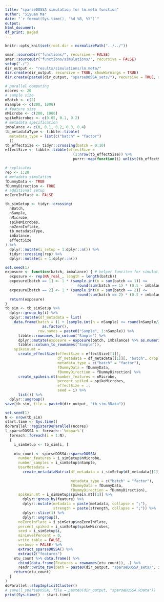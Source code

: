 ```yaml
---
title: "sparseDOSSA simulation for lm.meta function"
author: "Siyuan Ma"
date: "`r format(Sys.time(), '%d %B, %Y')`"
output:
html_document:
df_print: paged
---
```

```r
knitr::opts_knit$set(root.dir = normalizePath("../../"))
```
```r
smar::sourceDir("functions/", recursive = FALSE)
smar::sourceDir("functions/simulations/", recursive = FALSE)
setup("./")
dir_output <- "results/simulations/lm.meta/"
dir.create(dir_output, recursive = TRUE, showWarnings = TRUE)
dir.create(paste0(dir_output, "sparseDOSSA_sets/"), recursive = TRUE, showWarnings = TRUE)
```

```r
# parallel computing
ncores <- 20
# sample size
nBatch <- c(2)
nSample <- c(200, 1000)
# feature size
nMicrobe <- c(200, 1000)
spikeMicrobes <- c(0.05, 0.1, 0.2)
# metadata specification
imbalance <- c(0, 0.1, 0.2, 0.3, 0.4)
tb_metadataType <- tibble::tibble(
  metadata_type = list(c("batch" = "factor")
  ))
tb_effectSize <- tidyr::crossing(batch = 0:10)
effectSize <- tibble::tibble(effectSize = 
                               (1:nrow(tb_effectSize)) %>% 
                               purrr::map(function(i) unlist(tb_effectSize[i, ])))

# replicates
rep <- 1:20
# metadata simulation
fDummyData <- TRUE
fDummyDirection <- TRUE
# additional setup
noZeroInflate <- FALSE

tb_simSetup <- tidyr::crossing(
  nBatch,
  nSample,
  nMicrobe,
  spikeMicrobes,
  noZeroInflate,
  tb_metadataType,
  imbalance,
  effectSize
) %>% 
  dplyr::mutate(i_setup = 1:dplyr::n()) %>% 
  tidyr::crossing(rep) %>% 
  dplyr::mutate(i = 1:dplyr::n())
```

```r
set.seed(1)
exposure <- function(batch, imbalance) { # helper funciton for simulating exposure metadata
  exposure <- rep(NA_real_, length = length(batch))
  exposure[batch == 1] <- 1 * (sample.int(n = sum(batch == 1)) <= 
                                 round(sum(batch == 1) * (0.5 - imbalance), digits = 0)) 
  exposure[batch == 2] <- 1 * (sample.int(n = sum(batch == 2)) <= 
                                 round(sum(batch == 2) * (0.5 + imbalance), digits = 0))
  return(exposure)
}
tb_sim <- tb_simSetup %>% 
  dplyr::group_by(i) %>% 
  dplyr::mutate(df_metadata = list(
    data.frame(batch = (1 + (sample.int(n = nSample) <= round(nSample/2, digits = 0))) %>%
                 as.factor(),
               row.names = paste0("Sample", 1:nSample)) %>% 
      tibble::rownames_to_column("Sample") %>% 
      dplyr::mutate(exposure = exposure(batch, imbalance) %>% as.numeric()) %>% 
      tibble::column_to_rownames("Sample")),
    spikein.mt = 
      create_effectSize(effectSize = effectSize[[1]],
                        df_metadata = df_metadata[[1]][, "batch", drop = FALSE],
                        metadata_type = c("batch" = "factor"),
                        fDummyData = fDummyData,
                        fDummyDirection = fDummyDirection) %>% 
      create_spikein.mt(number_features = nMicrobe,
                        percent_spiked = spikeMicrobes,
                        effectSize = .,
                        seed = i) %>%
      list()) %>% 
  dplyr::ungroup()
save(tb_sim, file = paste0(dir_output, "tb_sim.RData"))
```

```r
set.seed(1)
N <- nrow(tb_sim)
start.time <- Sys.time()
doParallel::registerDoParallel(ncores)
l_sparseDOSSA <- foreach::`%dopar%`(
  foreach::foreach(i = 1:N),
  {
    i_simSetup <- tb_sim[i, ]
    
    otu_count <- sparseDOSSA::sparseDOSSA(
      number_features = i_simSetup$nMicrobe,
      number_samples = i_simSetup$nSample,
      UserMetadata = 
        create_metadataMatrix(df_metadata = i_simSetup$df_metadata[[1]][, "batch", 
                                                                        drop = FALSE],
                              metadata_type = c("batch" = "factor"),
                              fDummyData = fDummyData,
                              fDummyDirection = fDummyDirection),
      spikein.mt = i_simSetup$spikein.mt[[1]] %>% 
        dplyr::group_by(feature) %>% 
        dplyr::mutate(metadata = paste(metadata, collapse = ";"), 
                      strength = paste(strength, collapse = ";")) %>% 
        dplyr::slice(1) %>%  
        dplyr::ungroup(),
      noZeroInflate = i_simSetup$noZeroInflate,
      percent_spiked = i_simSetup$spikeMicrobes,
      seed = i_simSetup$i,
      minLevelPercent = 0,
      write_table = FALSE,
      verbose = FALSE) %>%
      extract_sparseDOSSA() %>%
      extract2("features")
    otu_count %>% data.frame() %>% 
      cbind(data.frame(Features = rownames(otu_count)), .) %>% 
      readr::write_tsv(path = paste0(dir_output, "sparseDOSSA_sets/", i, ".tsv"))
    return(otu_count)
  }
)
doParallel::stopImplicitCluster()
# save(l_sparseDOSSA, file = paste0(dir_output, "sparseDOSSA.RData"))
print(Sys.time() - start.time)
```
